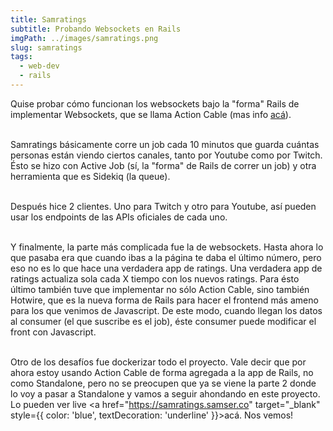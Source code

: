 ```yaml
---
title: Samratings
subtitle: Probando Websockets en Rails
imgPath: ../images/samratings.png
slug: samratings
tags:
  - web-dev
  - rails
---
```

Quise probar cómo funcionan los websockets bajo la "forma" Rails de implementar Websockets, que se llama Action Cable (mas info [acá](https://guides.rubyonrails.org/action_cable_overview.html)).

\
Samratings básicamente corre un job cada 10 minutos que guarda cuántas personas están viendo ciertos canales, tanto por Youtube como por Twitch. Ésto se hizo con Active Job (sí, la "forma" de Rails de correr un job) y otra herramienta que es Sidekiq (la queue). 

\
Después hice 2 clientes. Uno para Twitch y otro para Youtube, así pueden usar los endpoints de las APIs oficiales de cada uno.

\
Y finalmente, la parte más complicada fue la de websockets. Hasta ahora lo que pasaba era que cuando ibas a la página te daba el último número, pero eso no es lo que hace una verdadera app de ratings. Una verdadera app de ratings actualiza sola cada X tiempo con los nuevos ratings. Para ésto último también tuve que implementar no sólo Action Cable, sino también Hotwire, que es la nueva forma de Rails para hacer el frontend más ameno para los que venimos de Javascript. De este modo, cuando llegan los datos al consumer (el que suscribe es el job), éste consumer puede modificar el front con Javascript.

\
Otro de los desafíos fue dockerizar todo el proyecto. Vale decir que por ahora estoy usando Action Cable de forma agregada a la app de Rails, no como Standalone, pero no se preocupen que ya se viene la parte 2 donde lo voy a pasar a Standalone y vamos a seguir ahondando en este proyecto. Lo pueden ver live <a href="https://samratings.samser.co" target="_blank" style={{ color: 'blue', textDecoration: 'underline' }}>acá</a>. Nos vemos!
